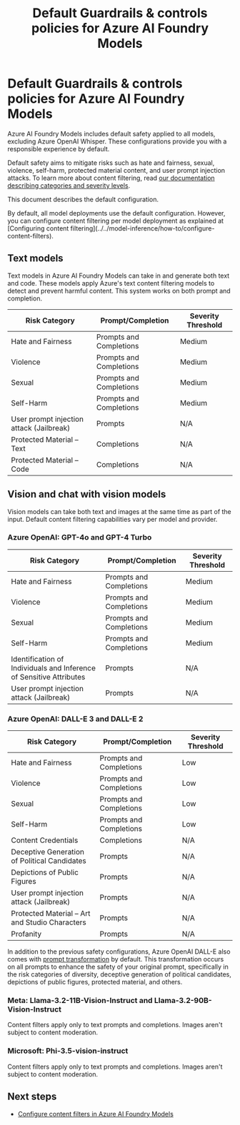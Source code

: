 ﻿---
title: "Default Guardrails & controls policies for Azure AI Foundry Models"
description: Learn about the default Guardrails & controls policies that Azure AI Foundry Models uses to flag content.
---

# Default Guardrails & controls policies for Azure AI Foundry Models

Azure AI Foundry Models includes default safety applied to all models, excluding Azure OpenAI Whisper. These configurations provide you with a responsible experience by default.

Default safety aims to mitigate risks such as hate and fairness, sexual, violence, self-harm, protected material content, and user prompt injection attacks. To learn more about content filtering, read [our documentation describing categories and severity levels](../../model-inference/concepts/content-filter).

This document describes the default configuration.

<Tip>
By default, all model deployments use the default configuration. However, you can configure content filtering per model deployment as explained at [Configuring content filtering](../../model-inference/how-to/configure-content-filters).
</Tip>

## Text models

Text models in Azure AI Foundry Models can take in and generate both text and code. These models apply Azure's text content filtering models to detect and prevent harmful content. This system works on both prompt and completion. 

| Risk Category                             | Prompt/Completion      | Severity Threshold  |
|-------------------------------------------|------------------------|---------------------|
| Hate and Fairness                         | Prompts and Completions| Medium              |
| Violence                                  | Prompts and Completions| Medium              |
| Sexual                                    | Prompts and Completions| Medium              |
| Self-Harm                                 | Prompts and Completions| Medium              |
| User prompt injection attack (Jailbreak)  | Prompts                | N/A                 |
| Protected Material – Text                 | Completions            | N/A                 |
| Protected Material – Code                 | Completions            | N/A                 |

## Vision and chat with vision models

Vision models can take both text and images at the same time as part of the input. Default content filtering capabilities vary per model and provider.

### Azure OpenAI: GPT-4o and GPT-4 Turbo

| Risk Category                                                       | Prompt/Completion      | Severity Threshold |
|---------------------------------------------------------------------|------------------------|---------------------|
| Hate and Fairness                                                   | Prompts and Completions| Medium              |
| Violence                                                            | Prompts and Completions| Medium              |
| Sexual                                                              | Prompts and Completions| Medium              |
| Self-Harm                                                           | Prompts and Completions| Medium              |
| Identification of Individuals and Inference of Sensitive Attributes | Prompts                | N/A                 |
| User prompt injection attack (Jailbreak)                            | Prompts                | N/A                 |

### Azure OpenAI: DALL-E 3 and DALL-E 2

| Risk Category                                     | Prompt/Completion      | Severity Threshold |
|---------------------------------------------------|------------------------|---------------------|
| Hate and Fairness                                 | Prompts and Completions| Low                 |
| Violence                                          | Prompts and Completions| Low                 |
| Sexual                                            | Prompts and Completions| Low                 |
| Self-Harm                                         | Prompts and Completions| Low                 |
| Content Credentials                               | Completions            | N/A                 |
| Deceptive Generation of Political Candidates      | Prompts                | N/A                 |
| Depictions of Public Figures                      | Prompts                | N/A                 |
| User prompt injection attack (Jailbreak)          | Prompts                | N/A                 |
| Protected Material – Art and Studio Characters    | Prompts                | N/A                 |
| Profanity                                         | Prompts                | N/A                 |


In addition to the previous safety configurations, Azure OpenAI DALL-E also comes with [prompt transformation](../../openai/concepts/prompt-transformation) by default. This transformation occurs on all prompts to enhance the safety of your original prompt, specifically in the risk categories of diversity, deceptive generation of political candidates, depictions of public figures, protected material, and others. 

### Meta: Llama-3.2-11B-Vision-Instruct and Llama-3.2-90B-Vision-Instruct

Content filters apply only to text prompts and completions. Images aren't subject to content moderation.

### Microsoft: Phi-3.5-vision-instruct

Content filters apply only to text prompts and completions. Images aren't subject to content moderation.

## Next steps

* [Configure content filters in Azure AI Foundry Models](../../model-inference/how-to/configure-content-filters)